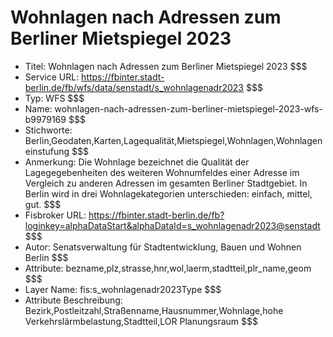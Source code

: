 # Wohnlagen nach Adressen zum Berliner Mietspiegel 2023
- Titel: Wohnlagen nach Adressen zum Berliner Mietspiegel 2023 $$$
- Service URL: https://fbinter.stadt-berlin.de/fb/wfs/data/senstadt/s_wohnlagenadr2023 $$$
- Typ: WFS $$$
- Name: wohnlagen-nach-adressen-zum-berliner-mietspiegel-2023-wfs-b9979169 $$$
- Stichworte: Berlin,Geodaten,Karten,Lagequalität,Mietspiegel,Wohnlagen,Wohnlageneinstufung $$$
- Anmerkung: Die Wohnlage bezeichnet die Qualität der Lagegegebenheiten des weiteren Wohnumfeldes einer Adresse im Vergleich zu anderen Adressen im gesamten Berliner Stadtgebiet.
In Berlin wird in drei Wohnlagekategorien unterschieden: einfach, mittel, gut. $$$
- Fisbroker URL: https://fbinter.stadt-berlin.de/fb?loginkey=alphaDataStart&alphaDataId=s_wohnlagenadr2023@senstadt $$$
- Autor: Senatsverwaltung für Stadtentwicklung, Bauen und Wohnen Berlin $$$
- Attribute: bezname,plz,strasse,hnr,wol,laerm,stadtteil,plr_name,geom $$$
- Layer Name: fis:s_wohnlagenadr2023Type $$$
- Attribute Beschreibung: Bezirk,Postleitzahl,Straßenname,Hausnummer,Wohnlage,hohe Verkehrslärmbelastung,Stadtteil,LOR Planungsraum $$$

